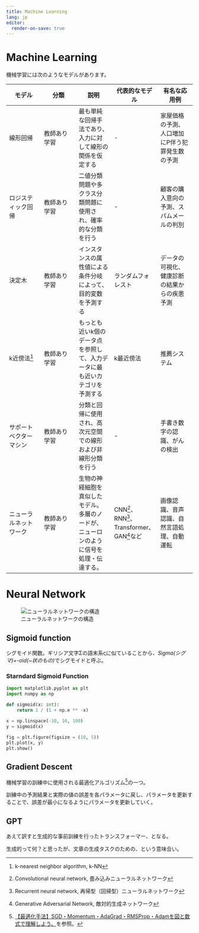 ```yaml
---
title: Machine Learning
lang: jp
editor:
  render-on-save: true
---
```


# Machine Learning

機械学習には次のようなモデルがあります。

| モデル | 分類 | 説明 | 代表的なモデル | 有名な応用例 |
|---|---|---|---|---|
| 線形回帰 | 教師あり学習 | 最も単純な回帰手法であり、入力に対して線形の関係を仮定する | - | 家屋価格の予測、人口増加にP伴う犯罪発生数の予測 |
| ロジスティック回帰 | 教師あり学習 | 二値分類問題や多クラス分類問題に使用され、確率的な分類を行う | - | 顧客の購入意向の予測、スパムメールの判別 |
| 決定木 | 教師あり学習| インスタンスの属性値による条件分岐によって、目的変数を予測する | ランダムフォレスト | データの可視化、健康診断の結果からの疾患予測 |
| k近傍法[^k-NN] | 教師あり学習 | もっとも近いk個のデータ点を参照して、入力データに最も近いカテゴリを予測する | k最近傍法 | 推薦システム |
| サポートベクターマシン | 教師あり学習 | 分類と回帰に使用され、高次元空間での線形および非線形分類を行う | - | 手書き数字の認識、がんの検出 |
| ニューラルネットワーク | 教師あり学習 | 生物の神経細胞を真似したモデル。多層のノードが、ニューロンのように信号を処理・伝達する。 | CNN[^cnn]、RNN[^rnn]、Transformer、GAN[^gan]など | 画像認識、音声認識、自然言語処理、自動運転 |

[^k-NN]: k-nearest neighbor algorithm, k-NN
[^cnn]: Convolutional neural network, 畳み込みニューラルネットワーク
[^rnn]: Recurrent neural network, 再帰型（回帰型）ニューラルネットワーク
[^gan]: Generative Adversarial Network, 敵対的生成ネットワーク

# Neural Network

![ニューラルネットワークの構造](https://miyabi-lab.space/assets/imgs/blog/upload/images/nn_fig17.001_ut1523588254.jpeg "初心者必読！MNIST実行環境の準備から手書き文字識別までを徹底解説！ - MIYABI Lab")

## Sigmoid function

シグモイド関数。ギリシア文字Σの語末系ςに似ていることから、*Sigma(シグマ)*+*-oid(~状のもの)*でシグモイドと呼ぶ。

### Starndard Sigmoid Function

```python
import matplotlib.pyplot as plt
import numpy as np

def sigmoid(x: int):
    return 1 / (1 + np.e ** -x)

x = np.linspace(-10, 10, 100)
y = sigmoid(x)
 
fig = plt.figure(figsize = (10, 5))
plt.plot(x, y)
plt.show()
```

## Gradient Descent

機械学習の訓練中に使用される最適化アルゴリズム[^optimizer]の一つ。

[^optimizer]: [【最適化手法】SGD・Momentum・AdaGrad・RMSProp・Adamを図と数式で理解しよう。](https://kunassy.com/oprimizer/)を参照。

訓練中の予測結果と実際の値の誤差を各パラメータに戻し、パラメータを更新することで、誤差が最小になるようにパラメータを更新していく。

## GPT

あえて訳すと生成的な事前訓練を行ったトランスフォーマー、となる。

生成的って何？と思ったが、文章の生成タスクのための、という意味合い。
